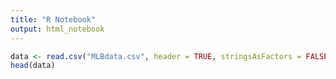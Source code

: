 ```yaml
---
title: "R Notebook"
output: html_notebook
---
```


```r
data <- read.csv("MLBdata.csv", header = TRUE, stringsAsFactors = FALSE)
head(data)
```


